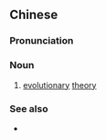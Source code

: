 ==Chinese==
{{zh-forms|s=演化论|type=21}}

===Pronunciation===
{{zh-pron
|m=yǎnhuàlùn
|cat=n
}}

===Noun===
{{zh-noun}}

# [[evolutionary]] [[theory]]

===See also===
* {{zh-l|進化論}}